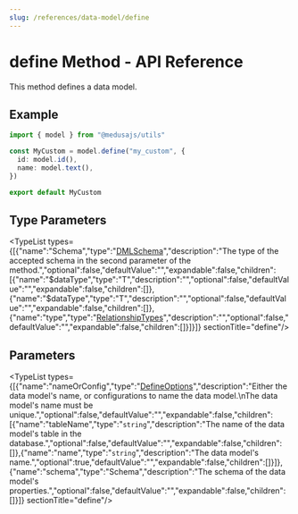 ```yaml
---
slug: /references/data-model/define
---
```



# define Method - API Reference

This method defines a data model.

## Example

```ts
import { model } from "@medusajs/utils"

const MyCustom = model.define("my_custom", {
  id: model.id(),
  name: model.text(),
})

export default MyCustom
```

## Type Parameters

<TypeList types={[{"name":"Schema","type":"[DMLSchema](../../../../../types/DmlTypes/types/types.DmlTypes.DMLSchema/page.mdx)","description":"The type of the accepted schema in the second parameter of the method.","optional":false,"defaultValue":"","expandable":false,"children":[{"name":"$dataType","type":"T","description":"","optional":false,"defaultValue":"","expandable":false,"children":[]},{"name":"$dataType","type":"T","description":"","optional":false,"defaultValue":"","expandable":false,"children":[]},{"name":"type","type":"[RelationshipTypes](../../../../../types/DmlTypes/types/types.DmlTypes.RelationshipTypes/page.mdx)","description":"","optional":false,"defaultValue":"","expandable":false,"children":[]}]}]}  sectionTitle="define"/>

## Parameters

<TypeList types={[{"name":"nameOrConfig","type":"[DefineOptions](../../../types/dml.entity_builder.DefineOptions/page.mdx)","description":"Either the data model's name, or configurations to name the data model.\nThe data model's name must be unique.","optional":false,"defaultValue":"","expandable":false,"children":[{"name":"tableName","type":"`string`","description":"The name of the data model's table in the database.","optional":false,"defaultValue":"","expandable":false,"children":[]},{"name":"name","type":"`string`","description":"The data model's name.","optional":true,"defaultValue":"","expandable":false,"children":[]}]},{"name":"schema","type":"Schema","description":"The schema of the data model's properties.","optional":false,"defaultValue":"","expandable":false,"children":[]}]}  sectionTitle="define"/>
